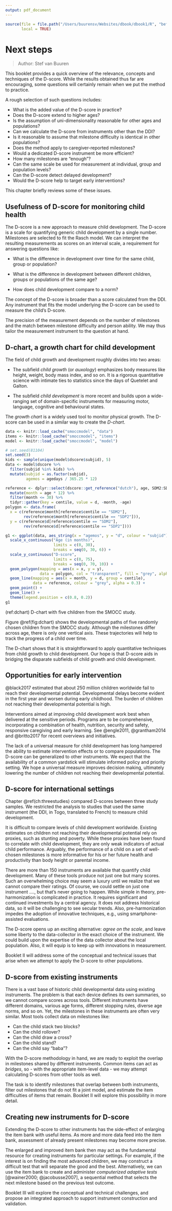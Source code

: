 ```yaml
---
output: pdf_document
---
```

```r
source(file = file.path("/Users/buurensv/Websites/dbook/dbook1/R", "before_chapter_script.R"), 
       local = TRUE)
```

# Next steps {#ch:nextsteps}

> Author: Stef van Buuren

This booklet provides a quick overview of the relevance, concepts and techniques of the D-score. While the results obtained thus far are encouraging, some questions will certainly remain when we put the method to practice.

A rough selection of such questions includes:

* What is the added value of the D-score in practice? 
* Does the D-score extend to higher ages?
* Is the assumption of uni-dimensionality reasonable for other ages and populations?
* Can we calculate the D-score from instruments other than the DDI?
* Is it reasonable to assume that milestone difficulty is identical in other populations?
* Does the method apply to caregiver-reported milestones?
* Would a dedicated D-score instrument be more efficient? 
* How many milestones are "enough"?
* Can the same scale be used for measurement at individual, group and population levels?
* Can the D-score detect delayed development?
* Would the D-score help to target early interventions?

This chapter briefly reviews some of these issues.

## Usefulness of D-score for monitoring child health

The D-score is a new approach to measure child development. The D-score is a scale for quantifying generic child development by a single number. Milestones are selected to fit the Rasch model. We can interpret the resulting measurements as scores on an interval scale, a requirement for answering questions like:

* What is the difference in development over time for the same child, group or population?

* What is the difference in development between different children, groups or populations of the same age?

* How does child development compare to a norm?

The concept of the D-score is broader than a score calculated from the DDI. Any instrument that fits the model underlying the D-score can be used to measure the child's D-score.

The precision of the measurement depends on the number of milestones and the match between milestone difficulty and person ability. We may thus tailor the measurement instrument to the question at hand.

## D-chart, a growth chart for child development

The field of child growth and development roughly divides into two areas:

* The subfield *child growth* (or *auxology*) emphasizes body measures like height, weight, body mass index, and so on. It is a rigorous quantitative science with intimate ties to statistics since the days of Quetelet and Galton.

* The subfield *child development* is more recent and builds upon a wide-ranging set of domain-specific instruments for measuring motor, language, cognitive and behavioural states.

The *growth chart* is a widely used tool to monitor physical growth. The D-score can be used in a similar way to create the *D-chart*.

```r
data <- knitr::load_cache("smoccmodel", "data")
items <- knitr::load_cache("smoccmodel", "items")
model <- knitr::load_cache("smoccmodel", "model")
```

```r
# set.seed(81104)
set.seed(3)
kids <- sample(unique(model$dscore$subjid), 5)
data <- model$dscore %>% 
  filter(subjid %in% kids) %>% 
  mutate(subjid = as.factor(subjid), 
         agemos = agedays / 365.25 * 12)

reference <- dplyr::select(dscore::get_reference("dutch"), age, SDM2:SDP2) %>%
  mutate(month = age * 12) %>% 
  filter(month <= 30) %>%
  tidyr::gather(key = centile, value = d, -month, -age)
polygon <- data.frame(
  x = c(reference$month[reference$centile == "SDM2"],
        rev(reference$month[reference$centile == "SDP2"])),
  y = c(reference$d[reference$centile == "SDM2"],
        rev(reference$d[reference$centile == "SDP2"])))

g1 <- ggplot(data, aes_string(x = "agemos", y = "d", colour = "subjid")) +
  scale_x_continuous("Age (in months)",
                     limits = c(0, 30),
                     breaks = seq(0, 30, 6)) +
  scale_y_continuous("D-score",
                     limits = c(0, 75),
                     breaks = seq(0, 70, 10)) +
  geom_polygon(mapping = aes(x = x, y = y), 
               data = polygon, col = "transparent", fill = "grey", alpha = 0.1) + 
  geom_line(mapping = aes(x = month, y = d, group = centile), 
            data = reference, colour = "grey", alpha = 0.3) +
  geom_point() +
  geom_line() + 
  theme(legend.position = c(0.8, 0.2))
g1
```
(ref:dchart) D-chart with five children from the SMOCC study.

Figure \@ref(fig:dchart) shows the developmental paths of five randomly chosen children from the SMOCC study. Although the milestones differ across age, there is only one vertical axis. These trajectories will help to track the progress of a child over time.

The D-chart shows that it is straightforward to apply quantitative techniques from child growth to child development. Our hope is that D-score aids in bridging the disparate subfields of child growth and child development.

## Opportunities for early intervention

@black2017 estimated that about 250 million children worldwide fail to reach their developmental potential. Developmental delays become evident in the first year and worsen during early childhood. The burden of children not reaching their developmental potential is high.

Interventions aimed at improving child development work best when delivered at the sensitive periods. Programs are to be comprehensive, incorporating a combination of health, nutrition, security and safety, responsive caregiving and early learning. See @engle2011, @grantham2014 and @britto2017 for recent overviews and initiatives.

The lack of a universal measure for child development has long hampered the ability to estimate intervention effects or to compare populations. The D-score can be generalized to other instruments. We expect that the availability of a common yardstick will stimulate informed policy and priority setting. We hope a universal measure improves decision making, ultimately lowering the number of children not reaching their developmental potential.

## D-score for international settings

Chapter \@ref(ch:threestudies) compared D-scores between three study samples. We restricted the analysis to studies that used the same instrument (the DDI, in Togo, translated to French) to measure child development.

It is difficult to compare levels of child development worldwide. Existing estimates on children not reaching their developmental potential rely on proxies, such as stunting and poverty. While these proxies have been found to correlate with child development, they are only weak indicators of actual child performance. Arguably, the performance of a child on a set of well-chosen milestones is more informative for his or her future health and productivity than body height or parental income.

There are more than 150 instruments are available that quantify child development. Many of these tools produce not just one but many scores. Such an overwhelming choice may seem a luxury until we realize that we cannot compare their ratings. Of course, we could settle on just one instrument ...., but that's never going to happen. While simple in theory, pre-harmonization is complicated in practice. It requires significant and continued investments by a central agency. It does not address historical data, so it will be challenging to see secular trends. Also, pre-harmonization impedes the adoption of innovative techniques, e.g., using smartphone-assisted evaluations.

The D-score opens up an exciting alternative: *agree on the scale*, and leave some liberty to the data-collector in the exact choice of the instrument. We could build upon the expertise of the data collector about the local population. Also, it will equip is to keep up with innovations in measurement.

Booklet II will address some of the conceptual and technical issues that arise when we attempt to apply the D-score to other populations.

## D-score from existing instruments

There is a vast base of historic child developmental data using existing instruments. The problem is that each device defines its own summaries, so we cannot compare scores across tools. Different instruments have different domains, various age forms, different stopping rules, diverse age norms, and so on. Yet, the milestones in these instruments are often very similar. Most tools collect data on milestones like:

* Can the child stack two blocks?
* Can the child rollover?
* Can the child draw a cross?
* Can the child stand?
* Can the child say "baba"?

With the D-score methodology in hand, we are ready to exploit the overlap in milestones shared by different instruments. Common items can act as *bridges*, so - with the appropriate item-level data - we may attempt calculating D-scores from other tools as well.

The task is to identify milestones that overlap between both instruments, filter out milestones that do not fit a joint model, and estimate the item difficulties of items that remain. Booklet II will explore this possibility in more detail.

## Creating new instruments for D-score

Extending the D-score to other instruments has the side-effect of enlarging the item bank with useful items. As more and more data feed into the item bank, assessment of already present milestones may become more precise.

The enlarged and improved item bank then may act as the fundamental resource for creating instruments for particular settings. For example, if the interest is on finding the most advanced children, we may construct a difficult test that will separate the good and the best. Alternatively, we can use the item bank to create and administer *computerized adaptive tests* [@wainer2000; @jacobusse2007], a sequential method that selects the next milestone based on the previous test outcome.

Booklet III will explore the conceptual and technical challenges, and propose an integrated approach to support instrument construction and validation.
